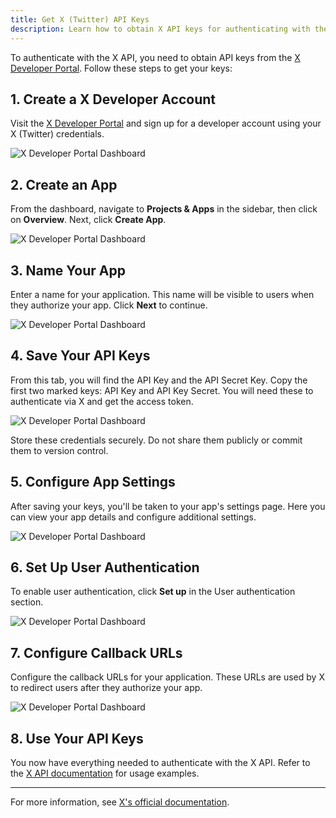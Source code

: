 ```yaml
---
title: Get X (Twitter) API Keys
description: Learn how to obtain X API keys for authenticating with the X API.
---
```



To authenticate with the X API, you need to obtain API keys from the [X Developer Portal](https://developer.x.com/). Follow these steps to get your keys:

<Steps>
    
<Step>

## 1. Create a X Developer Account

Visit the [X Developer Portal](https://developer.x.com/) and sign up for a developer account using your X (Twitter) credentials.

![X Developer Portal Dashboard](/images/x-api-keys-1.png)

</Step>
<Step>

## 2. Create an App

From the dashboard, navigate to **Projects & Apps** in the sidebar, then click on **Overview**. Next, click **Create App**.

![X Developer Portal Dashboard](/images/x-api-keys-2.png)

</Step>
<Step>

## 3. Name Your App

Enter a name for your application. This name will be visible to users when they authorize your app. Click **Next** to continue.

![X Developer Portal Dashboard](/images/x-api-keys-3.png)

</Step>
<Step>

## 4. Save Your API Keys

From this tab, you will find the API Key and the API Secret Key. Copy the first two marked keys: API Key and API Key Secret. You will need these to authenticate via X and get the access token.

![X Developer Portal Dashboard](/images/x-api-keys-4.png)

<Callout type="warn">
Store these credentials securely. Do not share them publicly or commit them to version control.
</Callout>

</Step>

<Step>

## 5. Configure App Settings

After saving your keys, you'll be taken to your app's settings page. Here you can view your app details and configure additional settings.

![X Developer Portal Dashboard](/images/x-api-keys-5.png)

</Step>
<Step>

## 6. Set Up User Authentication

To enable user authentication, click **Set up** in the User authentication section.

![X Developer Portal Dashboard](/images/x-api-keys-6.png)

## 7. Configure Callback URLs

Configure the callback URLs for your application. These URLs are used by X to redirect users after they authorize your app.

![X Developer Portal Dashboard](/images/x-api-keys-7.png)

</Step>
<Step>

## 8. Use Your API Keys

You now have everything needed to authenticate with the X API. Refer to the [X API documentation](https://developer.x.com/en/docs) for usage examples.
</Step>
</Steps>

---

For more information, see [X's official documentation](https://developer.x.com/en/docs/authentication/oauth-1-0a).